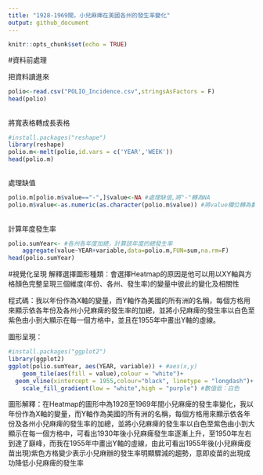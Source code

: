 ---
title: "1928-1969間，小兒麻痺在美國各州的發生率變化"
output: github_document
---

```{r setup, include=FALSE}
knitr::opts_chunk$set(echo = TRUE)
```

#資料前處理

把資料讀進來
```{r}
polio<-read.csv("POLIO_Incidence.csv",stringsAsFactors = F)
head(polio)

```
## 

將寬表格轉成長表格

```{r}
#install.packages("reshape")
library(reshape)
polio.m<-melt(polio,id.vars = c('YEAR','WEEK'))
head(polio.m)
```
##

處理缺值

```{r}
polio.m[polio.m$value=="-",]$value<-NA #處理缺值,將"-"轉為NA
polio.m$value<-as.numeric(as.character(polio.m$value)) #將value欄位轉為數字
```
##

計算年度發生率

```{r}
polio.sumYear<- #各州各年度加總，計算該年度的總發生率
    aggregate(value~YEAR+variable,data=polio.m,FUN=sum,na.rm=F)
head(polio.sumYear)

```

#視覺化呈現
解釋選擇圖形種類：會選擇Heatmap的原因是他可以用以XY軸與方格顏色完整呈現三個維度(年份、各州、發生率)的變量中彼此的變化及相關性

程式碼：我以年份作為X軸的變量，而Y軸作為美國的所有洲的名稱，每個方格用來顯示依各年份及各州小兒麻痺的發生率的加總，並將小兒麻痺的發生率以白色至紫色由小到大顯示在每一個方格中，並且在1955年中畫出Y軸的虛線。

圖形呈現：
```{r}
#install.packages("ggplot2")
library(ggplot2)
ggplot(polio.sumYear, aes(YEAR, variable)) + #aes(x,y)
    geom_tile(aes(fill = value),colour = "white")+
  geom_vline(xintercept = 1955,colour="black", linetype = "longdash")+ #geom_tile: 區塊著色
    scale_fill_gradient(low = "white",high = "purple") #數值低：白色
```



圖形解釋：在Heatmap的圖形中為1928至1969年間小兒麻痺的發生率變化，我以年份作為X軸的變量，而Y軸作為美國的所有洲的名稱，每個方格用來顯示依各年份及各州小兒麻痺的發生率的加總，並將小兒麻痺的發生率以白色至紫色由小到大顯示在每一個方格中，可看出1930年後小兒麻痺發生率逐漸上升，至1950年左右到達了巔峰，而我在1955年中畫出Y軸的虛線，由此可看出1955年後(小兒麻痺疫苗出現)紫色方格變少表示小兒麻辦的發生率明顯驟減的趨勢，意即疫苗的出現成功降低小兒麻痺的發生率